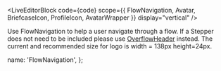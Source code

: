 

<LiveEditorBlock
  code={code}
  scope={{ FlowNavigation, Avatar, BriefcaseIcon, ProfileIcon, AvatarWrapper }}
  display="vertical"
/>

Use FlowNavigation to help a user navigate through a flow. If a Stepper does not need to be included please use [OverflowHeader](/components/overlays/OverlayHeader) instead.
The current and recommended size for logo is width = 138px height=24px.

<GeneratePropsTable componentName="FlowNavigation" />

  name: 'FlowNavigation',
};
